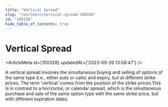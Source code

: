 ```yaml
---
title: "Vertical Spread"
slug: "/en/learn/vertical-spread-100328"
id: "100328"
hide_table_of_contents: true
---
```



# Vertical Spread

<ArticleMeta id={100328} updatedAt={'2023-09-26 13:58:47'} />
<div className='border-solid border-b border-t-0 my-4 border-[var(--ifm-color-gray-300)]' />

A vertical spread involves the simultaneous buying and selling of options of the same type (i.e., either puts or calls) and expiry, but at different strike prices. The term 'vertical' comes from the position of the strike prices.This is in contrast to a horizontal, or calendar spread, which is the simultaneous purchase and sale of the same option type with the same strike price, but with different expiration dates.
